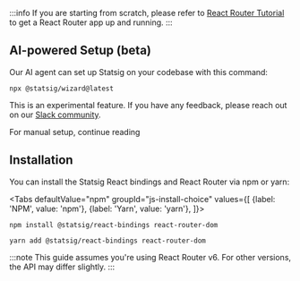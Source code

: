 
:::info
If you are starting from scratch, please refer to [React Router Tutorial](https://reactrouter.com/en/main/start/tutorial) to get a React Router app up and running.
:::

## AI-powered Setup (beta)

Our AI agent can set up Statsig on your codebase with this command:

```shell
npx @statsig/wizard@latest
```

This is an experimental feature. If you have any feedback, please reach out on our [Slack community](https://statsig.com/slack).

For manual setup, continue reading

## Installation

You can install the Statsig React bindings and React Router via npm or yarn:

<Tabs
  defaultValue="npm"
  groupId="js-install-choice"
  values={[
    {label: 'NPM', value: 'npm'},
    {label: 'Yarn', value: 'yarn'},
  ]}>

  <TabItem value="npm">

```shell
npm install @statsig/react-bindings react-router-dom
```

  </TabItem>
  <TabItem value="yarn">

```shell
yarn add @statsig/react-bindings react-router-dom
```

  </TabItem>
</Tabs>

:::note
This guide assumes you're using React Router v6. For other versions, the API may differ slightly.
:::
